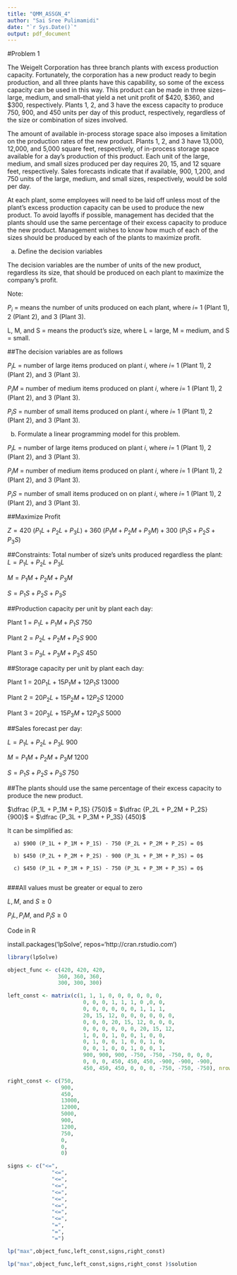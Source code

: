 ---
title: "QMM_ASSGN_4"
author: "Sai Sree Pulimamidi"
date: "`r Sys.Date()`"
output: pdf_document
---

#Problem 1

The Weigelt Corporation has three branch plants with excess production capacity. Fortunately, the corporation has a new product ready to begin production, and all three plants have this capability, so some of the excess capacity can be used in this way. This product can be made in three sizes–large, medium, and small–that yield a net unit profit of $420, $360, and $300, respectively. Plants 1, 2, and 3 have the excess capacity to produce 750, 900, and 450 units per day of this product, respectively, regardless of the size or combination of sizes involved.

The amount of available in-process storage space also imposes a limitation on the production rates of the new product. Plants 1, 2, and 3 have 13,000, 12,000, and 5,000 square feet, respectively, of in-process storage space available for a day’s production of this product. Each unit of the large, medium, and small sizes produced per day requires 20, 15, and 12 square feet, respectively. Sales forecasts indicate that if available, 900, 1,200, and 750 units of the large, medium, and small sizes, respectively, would be sold per day.

At each plant, some employees will need to be laid off unless most of the plant’s excess production capacity can be used to produce the new product. To avoid layoffs if possible, management has decided that the plants should use the same percentage of their excess capacity to produce the new product. Management wishes to know how much of each of the sizes should be produced by each of the plants to maximize profit.

a. Define the decision variables

The decision variables are the number of units of the new product, regardless its size, that should be produced on each plant to maximize the company’s profit.

Note:

$P_i$ = means the number of units produced on each plant, where $i$= 1 (Plant 1), 2 (Plant 2), and 3 (Plant 3).

L, M, and S = means the product's size, where L = large, M = medium, and S = small.

##The decision variables are as follows

$P_iL$ = number of large items produced on plant $i$, where $i$= 1 (Plant 1), 2 (Plant 2), and 3 (Plant 3).

$P_iM$ = number of medium items produced on plant $i$, where $i$= 1 (Plant 1), 2 (Plant 2), and 3 (Plant 3).

$P_iS$ = number of small items produced on plant $i$, where $i$= 1 (Plant 1), 2 (Plant 2), and 3 (Plant 3).

b. Formulate a linear programming model for this problem.

$P_iL$ = number of large items produced on plant $i$, where $i$= 1 (Plant 1), 2 (Plant 2), and 3 (Plant 3).

$P_iM$ = number of medium items produced on plant $i$, where $i$= 1 (Plant 1), 2 (Plant 2), and 3 (Plant 3).

$P_iS$ = number of small items produced on on plant $i$, where $i$= 1 (Plant 1), 2 (Plant 2), and 3 (Plant 3).

##Maximize Profit

$Z= 420 \ (P_1L + P_2L + P_3L) + 360 \ (P_1M + P_2M + P_3M) + 300 \ (P_1S + P_2S + P_3S)$

##Constraints:
Total number of size’s units produced regardless the plant:
$L = P_1L + P_2L + P_3L$

$M = P_1M + P_2M + P_3M$

$S = P_1S + P_2S + P_3S$

##Production capacity per unit by plant each day:

Plant 1 = $P_1L + P_1M + P_1S \ 750$

Plant 2 = $P_2L + P_2M + P_2S \ 900$

Plant 3 = $P_3L + P_3M + P_3S \ 450$

##Storage capacity per unit by plant each day:

Plant 1 = $20 P_1L + 15 P_1M + 12 P_1S \ 13000$

Plant 2 = $20 P_2L + 15 P_2M + 12 P_2S \ 12000$

Plant 3 = $20 P_3L + 15 P_3M + 12 P_3S \ 5000$

##Sales forecast per day:

$L = P_1L + P_2L + P_3L \ 900$

$M = P_1M + P_2M + P_3M \ 1200$

$S = P_1S + P_2S + P_3S \ 750$

##The plants should use the same percentage of their excess capacity to produce the new product.

$\dfrac {P_1L + P_1M + P_1S} {750}$ = $\dfrac {P_2L + P_2M + P_2S} {900}$ = $\dfrac {P_3L + P_3M + P_3S} {450}$


  It can be simplified as:

      a) $900 (P_1L + P_1M + P_1S) - 750 (P_2L + P_2M + P_2S) = 0$

      b) $450 (P_2L + P_2M + P_2S) - 900 (P_3L + P_3M + P_3S) = 0$

      c) $450 (P_1L + P_1M + P_1S) - 750 (P_3L + P_3M + P_3S) = 0$
      
###All values must be greater or equal to zero

$L, M,$ and $S \ge 0$

$P_iL, P_iM,$ and $P_iS \ge 0$

###################################################################################################################

########### Code in  R #######################

install.packages('lpSolve', repos='http://cran.rstudio.com') 


```{r}

library(lpSolve)

object_func <- c(420, 420, 420,
                360, 360, 360,
                300, 300, 300)

left_const <- matrix(c(1, 1, 1, 0, 0, 0, 0, 0, 0,
                        0, 0, 0, 1, 1, 1, 0 ,0, 0,
                        0, 0, 0, 0, 0, 0, 1, 1, 1,
                        20, 15, 12, 0, 0, 0, 0, 0, 0,
                        0, 0, 0, 20, 15, 12, 0, 0, 0,
                        0, 0, 0, 0, 0, 0, 20, 15, 12,
                        1, 0, 0, 1, 0, 0, 1, 0, 0,
                        0, 1, 0, 0, 1, 0, 0, 1, 0,
                        0, 0, 1, 0, 0, 1, 0, 0, 1,
                        900, 900, 900, -750, -750, -750, 0, 0, 0,
                        0, 0, 0, 450, 450, 450, -900, -900, -900,
                        450, 450, 450, 0, 0, 0, -750, -750, -750), nrow = 12, byrow = TRUE)

right_const <- c(750,
                 900,
                 450,
                 13000,
                 12000,
                 5000,
                 900,
                 1200,
                 750,
                 0,
                 0,
                 0)

signs <- c("<=",
              "<=",
              "<=",
              "<=",
              "<=",
              "<=",
              "<=",
              "<=",
              "<=",
              "=",
              "=",
              "=")

```
```{r}
lp("max",object_func,left_const,signs,right_const)
```
```{r}
lp("max",object_func,left_const,signs,right_const )$solution
```